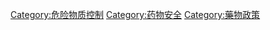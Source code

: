 {{Catmore}}

[[Category:危险物质控制|Category:危险物质控制]]
[[Category:药物安全|Category:药物安全]]
[[Category:藥物政策|Category:藥物政策]]
